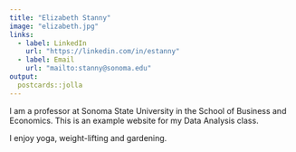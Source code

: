 ```yaml
---
title: "Elizabeth Stanny"
image: "elizabeth.jpg"
links:
  - label: LinkedIn
    url: "https://linkedin.com/in/estanny"
  - label: Email
    url: "mailto:stanny@sonoma.edu"
output:
  postcards::jolla
---
```

 
I am a professor at Sonoma State University in the School of Business and Economics.  This is an example website for my Data Analysis class.  

I enjoy yoga, weight-lifting and gardening.
